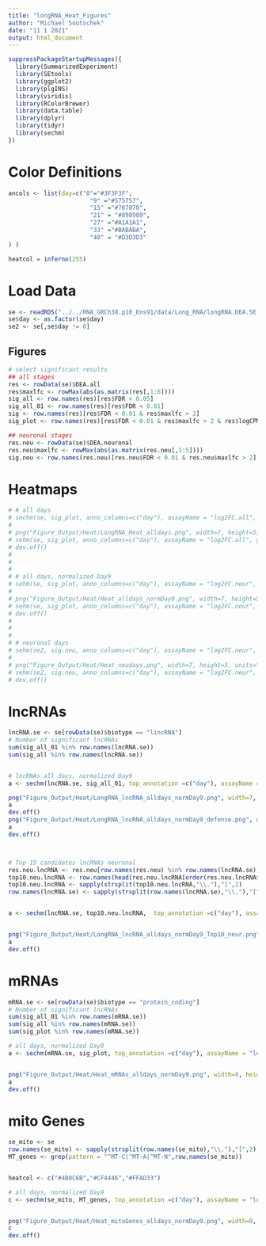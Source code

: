 ---
title: "longRNA_Heat_Figures"
author: "Michael Soutschek"
date: "11 1 2021"
output: html_document
---



```{r}
suppressPackageStartupMessages({
  library(SummarizedExperiment)
  library(SEtools)
  library(ggplot2)
  library(plgINS)
  library(viridis)
  library(RColorBrewer)
  library(data.table)
  library(dplyr)
  library(tidyr)
  library(sechm)
})
```


# Color Definitions
```{r}
ancols <- list(day=c("0"="#3F3F3F",
                       "9" ="#575757",
                       "15" ="#707070",
                       "21" = "#898989",
                       "27" ="#A1A1A1",
                       "33" ="#BABABA",
                       "40" = "#D3D3D3" 
) )

heatcol = inferno(255)
```




# Load Data
```{r}
se <- readRDS("../../RNA_GRCh38.p10_Ens91/data/Long_RNA/longRNA.DEA.SE.rds")
se$day <- as.factor(se$day)
se2 <- se[,se$day != 0]
```



## Figures

```{r significant results, eval=TRUE}
# select significant results
## all stages
res <- rowData(se)$DEA.all
res$maxlfc <- rowMax(abs(as.matrix(res[,1:6]))) 
sig_all <- row.names(res)[res$FDR < 0.05]
sig_all_01 <- row.names(res)[res$FDR < 0.01]
sig <- row.names(res)[res$FDR < 0.01 & res$maxlfc > 2]
sig_plot <- row.names(res)[res$FDR < 0.01 & res$maxlfc > 2 & res$logCPM > 3]

## neuronal stages
res.neu <- rowData(se)$DEA.neuronal
res.neu$maxlfc <- rowMax(abs(as.matrix(res.neu[,1:5]))) 
sig.neu <- row.names(res.neu)[res.neu$FDR < 0.01 & res.neu$maxlfc > 2]
```




# Heatmaps
```{r}
# # all days
# sechm(se, sig_plot, anno_columns=c("day"), assayName = "log2FC.all", gaps_at = "day", breaks=TRUE, show_rownames = FALSE, hmcols = heatcol, anno_colors = ancols,annotation_names_col = FALSE)
# 
# png("Figure_Output/Heat/LongRNA_Heat_alldays.png", width=7, height=5, units="in", res=300)
# sehm(se, sig_plot, anno_columns=c("day"), assayName = "log2FC.all", gaps_at = "day", breaks=TRUE, show_rownames = FALSE, hmcols = heatcol, anno_colors = ancols,annotation_names_col = FALSE)
# dev.off()
# 
# 
# 
# # all days, normalized Day9
# sehm(se, sig_plot, anno_columns=c("day"), assayName = "log2FC.neur", gaps_at = "day", breaks=TRUE, show_rownames = FALSE, hmcols = heatcol, anno_colors = ancols,annotation_names_col = FALSE)
# 
# png("Figure_Output/Heat/Heat_alldays_normDay9.png", width=7, height=5, units="in", res=300)
# sehm(se, sig_plot, anno_columns=c("day"), assayName = "log2FC.neur", gaps_at = "day", breaks=TRUE, show_rownames = FALSE, hmcols = heatcol, anno_colors = ancols,annotation_names_col = FALSE)
# dev.off()
# 
# 
# 
# # neuronal days
# sehm(se2, sig.neu, anno_columns=c("day"), assayName = "log2FC.neur", gaps_at = "day", breaks=TRUE, show_rownames = FALSE, hmcols = heatcol, anno_colors = ancols,annotation_names_col = FALSE)
# 
# png("Figure_Output/Heat/Heat_neudays.png", width=7, height=5, units="in", res=300)
# sehm(se2, sig.neu, anno_columns=c("day"), assayName = "log2FC.neur", gaps_at = "day", breaks=TRUE, show_rownames = FALSE, hmcols = heatcol, anno_colors = ancols,annotation_names_col = FALSE)
# dev.off()
```



# lncRNAs
```{r}
lncRNA.se <- se[rowData(se)$biotype == "lincRNA"]
# Number of significant lncRNAs
sum(sig_all_01 %in% row.names(lncRNA.se))
sum(sig_all %in% row.names(lncRNA.se))


# lncRNAs all days, normalized Day9
a <- sechm(lncRNA.se, sig_all_01, top_annotation =c("day"), assayName = "log2FC.neur", gaps_at = "day", breaks=TRUE, show_rownames = FALSE, hmcols = heatcol, anno_colors = ancols, show_colnames = FALSE, column_title = "lncRNA", name = "logFC", annocol_title_side=NA)

png("Figure_Output/Heat/LongRNA_lncRNA_alldays_normDay9.png", width=7, height=5, units="in", res=300)
a
dev.off()
png("Figure_Output/Heat/LongRNA_lncRNA_alldays_normDay9_defense.png", width=6, height=4.5, units="in", res=300)
a
dev.off()



# Top 15 candidates lncRNAs neuronal
res.neu.lncRNA <- res.neu[row.names(res.neu) %in% row.names(lncRNA.se),]
top10.neu.lncRNA <- row.names(head(res.neu.lncRNA[order(res.neu.lncRNA$FDR),],10))
top10.neu.lncRNA <- sapply(strsplit(top10.neu.lncRNA,"\\."),"[",2)
row.names(lncRNA.se) <- sapply(strsplit(row.names(lncRNA.se),"\\."),"[",2)


a <- sechm(lncRNA.se, top10.neu.lncRNA,  top_annotation =c("day"), assayName = "log2FC.neur", gaps_at = "day", breaks=TRUE, show_rownames = TRUE, hmcols = heatcol, anno_colors = ancols, show_colnames = FALSE, column_title = "lncRNA Top 10 sig.", name = "logFC", annocol_title_side=NA)


png("Figure_Output/Heat/LongRNA_lncRNA_alldays_normDay9_Top10_neur.png", width=5.5, height=5, units="in", res=300)
a
dev.off()
```




# mRNAs
```{r}
mRNA.se <- se[rowData(se)$biotype == "protein_coding"]
# Number of significant lncRNAs
sum(sig_all_01 %in% row.names(mRNA.se))
sum(sig_all %in% row.names(mRNA.se))
sum(sig_plot %in% row.names(mRNA.se))

# all days, normalized Day9
a <- sechm(mRNA.se, sig_plot, top_annotation =c("day"), assayName = "log2FC.neur", gaps_at = "day", breaks=TRUE, show_rownames = FALSE, hmcols = heatcol, anno_colors = ancols, show_colnames = FALSE, column_title = "mRNA", name = "logFC", annocol_title_side=NA)


png("Figure_Output/Heat/Heat_mRNAs_alldays_normDay9.png", width=8, height=6, units="in", res=300)
a
dev.off()
```



# mito Genes
```{r}
se_mito <- se
row.names(se_mito) <- sapply(strsplit(row.names(se_mito),"\\."),"[",2)
MT_genes <- grep(pattern = "^MT-C|^MT-A|^MT-N",row.names(se_mito))


heatcol <- c("#4B0C6B","#CF4446","#FFAD33")

# all days, normalized Day9
c <- sechm(se_mito, MT_genes, top_annotation =c("day"), assayName = "log2FC.neur", gaps_at = "day", breaks=TRUE, show_rownames = TRUE, hmcols = heatcol, anno_colors = ancols, show_colnames = FALSE, column_title = "Mitochondrial mRNAs", do.scale = FALSE, name = "logFC", annocol_title_side=NA)


png("Figure_Output/Heat/Heat_mitoGenes_alldays_normDay9.png", width=8, height=4, units="in", res=300)
c
dev.off()
```








